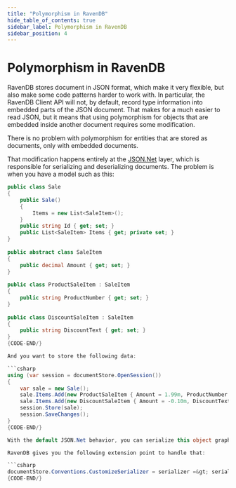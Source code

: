 ```yaml
---
title: "Polymorphism in RavenDB"
hide_table_of_contents: true
sidebar_label: Polymorphism in RavenDB
sidebar_position: 4
---
```



# Polymorphism in RavenDB

RavenDB stores document in JSON format, which make it very flexible, but also make some code patterns harder to work with. In particular, the RavenDB Client API will not, by default, record type information into embedded parts of the JSON document. That makes for a much easier to read JSON, but it means that using polymorphism for objects that are embedded inside another document requires some modification.

<Admonition type="note" title="Note">
There is no problem with polymorphism for entities that are stored as documents, only with embedded documents.
</Admonition>

That modification happens entirely at the [JSON.Net](https://www.newtonsoft.com/json) layer, which is responsible for serializing and deserializing documents. The problem is when you have a model such as this:

```csharp 
public class Sale
{
    public Sale()
    {
        Items = new List<SaleItem>();
    }
    public string Id { get; set; }
    public List<SaleItem> Items { get; private set; }
}
 
public abstract class SaleItem
{
    public decimal Amount { get; set; }
}
 
public class ProductSaleItem : SaleItem
{
    public string ProductNumber { get; set; }
}
 
public class DiscountSaleItem : SaleItem
{
    public string DiscountText { get; set; }
}
{CODE-END/}

And you want to store the following data:

```csharp 
using (var session = documentStore.OpenSession())
{
    var sale = new Sale();
    sale.Items.Add(new ProductSaleItem { Amount = 1.99m, ProductNumber = "123" });
    sale.Items.Add(new DiscountSaleItem { Amount = -0.10m, DiscountText = "Hanukkah Discount" });
    session.Store(sale);
    session.SaveChanges();
}
{CODE-END/}

With the default JSON.Net behavior, you can serialize this object graph, but you can't deserialize it, because there isn't enough information in the JSON to do so.

RavenDB gives you the following extension point to handle that:

```csharp 
documentStore.Conventions.CustomizeSerializer = serializer =&gt; serializer.TypeNameHandling = TypeNameHandling.All;
{CODE-END/}
